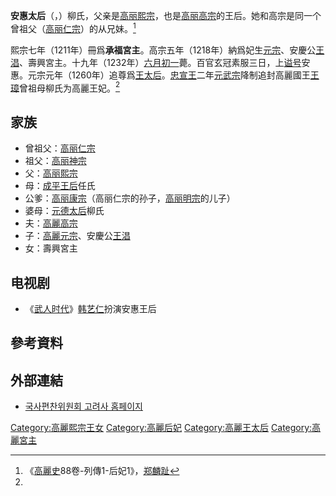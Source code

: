 '''安惠太后'''（{{lang|ko|안혜태후}}，{{bd|?||1232年|catIdx=H}}）柳氏，父亲是[[高丽熙宗|高丽熙宗]]，也是[[高丽高宗|高丽高宗]]的王后。她和高宗是同一个曾祖父（[[高丽仁宗|高丽仁宗]]）的从兄妹。<ref name= "gls">《[[高麗史|高麗史]]88卷-列傳1-后妃1》，[[郑麟趾|郑麟趾]]</ref>

熙宗七年（1211年）冊爲'''承福宮主'''。高宗五年（1218年）納爲妃生[[高麗元宗|元宗]]、安慶公[[王淐|王淐]]、壽興宮主。十九年（1232年）[[六月初一|六月初一]]薨。百官玄冠素服三日，上[[谥号|谥号]]安惠。元宗元年（1260年）追尊爲[[王太后|王太后]]。[[高丽忠宣王|忠宣王]]二年[[元武宗|元武宗]]降制追封高麗國王[[高丽忠宣王|王璋]]曾祖母柳氏为高麗王妃。<ref name= "gls" />

== 家族 ==
* 曾祖父：[[高丽仁宗|高丽仁宗]]
* 祖父：[[高丽神宗|高丽神宗]]
* 父：[[高丽熙宗|高丽熙宗]]
* 母：[[成平王后|成平王后]]任氏
* 公爹：[[高丽康宗|高丽康宗]]（高丽仁宗的孙子，[[高丽明宗|高丽明宗]]的儿子）
* 婆母：[[元德太后|元德太后]]柳氏
* 夫：[[高麗高宗|高麗高宗]]
* 子：[[高麗元宗|高麗元宗]]、安慶公[[王淐|王淐]]
* 女：壽興宮主
== 电视剧 ==
*《[[武人时代_(电视剧)|武人时代]]》[[韩艺仁|韩艺仁]]扮演安惠王后
== 參考資料 ==
{{reflist}}

== 外部連結 ==
* [http://db.history.go.kr/KOREA/ 국사편찬위원회 고려사 홈페이지] {{Wayback|url=http://db.history.go.kr/KOREA/ |date=20161021201521 }}

{{高麗王后}}
[[Category:高麗熙宗王女|Category:高麗熙宗王女]]
[[Category:高麗后妃|Category:高麗后妃]]
[[Category:高麗王太后|Category:高麗王太后]]
[[Category:高麗宮主|Category:高麗宮主]]